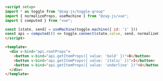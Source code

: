 ```md
<script setup>
import * as toggle from "@zag-js/toggle-group"
import { normalizeProps, useMachine } from "@zag-js/vue";
import { computed } from "vue";

const [state, send] = useMachine(toggle.machine({ id: '1' }))
const api = computed(() => toggle.connect(state.value, send, normalizeProps))
</script>

<template>
  <div v-bind="api.rootProps">
    <button v-bind="api.getItemProps({ value: 'bold' })">B</button>
    <button v-bind="api.getItemProps({ value: 'italic' })">I</button>
    <button v-bind="api.getItemProps({ value: 'underline' })">U</button>
  </div>
</template>
```
